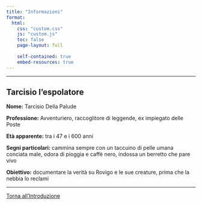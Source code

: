 ```yaml
---
title: "Informazioni"
format:
  html:
    css: "custom.css"
    js: "custom.js"
    toc: false
    page-layout: full
    
    self-contained: true
    embed-resources: true
---
```


---

## Tarcisio l'espolatore 

**Nome:** Tarcisio Della Palude

**Professione:** Avventuriero, raccoglitore di leggende, ex impiegato delle Poste

**Età apparente:** tra i 47 e i 600 anni

**Segni particolari:** cammina sempre con un taccuino di pelle umana conciata male, odora di pioggia e caffè nero, indossa un berretto che pare vivo

**Obiettivo:** documentare la verità su Rovigo e le sue creature, prima che la nebbia lo reclami

---

::: {.back-to-home}
<a href="home.html" title="Torna alla home">
  Torna all'Introduzione
</a>
:::
